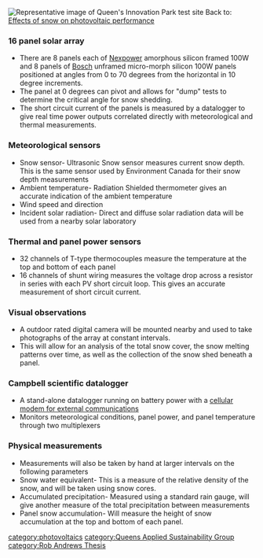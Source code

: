 {{QASpage}}  [[Image:Snow Study38564.JPG|thumb|Representative image of Queen's Innovation Park test site]]
Back to: [[Effects of snow on photovoltaic performance]]

===16 panel solar array===
* There are 8 panels each of [http://www.nexpw.com/seriesproducts.php?s_id=1 Nexpower] amorphous silicon framed 100W and 8 panels of [http://www.bosch-solarenergy.de/fileadmin/downloads/Datenblaetter/Bosch_Solar_Module___m_Si_plus_englisch.pdf Bosch] unframed micro-morph silicon 100W panels positioned at angles from 0 to 70 degrees from the horizontal in 10 degree increments.
*The panel at 0 degrees can pivot and allows for "dump" tests to determine the critical angle for snow shedding. 
*The short circuit current of the panels is measured by a datalogger to give real time power outputs correlated directly with meteorological and thermal measurements.

===Meteorological sensors===
*Snow sensor- Ultrasonic Snow sensor measures current snow depth. This is the same sensor used by Environment Canada for their snow depth measurements
*Ambient temperature- Radiation Shielded thermometer gives an accurate indication of the ambient temperature
*Wind speed and direction
*Incident solar radiation- Direct and diffuse solar radiation data will be used from a nearby solar laboratory

===Thermal and panel power sensors===
*32 channels of T-type thermocouples measure the temperature at the top and bottom of each panel
*16 channels of shunt wiring measures the voltage drop across a resistor in series with each PV short circuit loop. This gives an accurate measurement of short circuit current.

===Visual observations===
*A outdoor rated digital camera will be mounted nearby and used to take photographs of the array at constant intervals. 
*This will allow for an analysis of the total snow cover, the snow melting patterns over time, as well as the collection of the snow shed beneath a panel.

===Campbell scientific datalogger===
*A stand-alone datalogger running on battery power with a [[Digi-Connect WAN modem for cellular connection of dataloggers| cellular modem for external communications]]
*Monitors meteorological conditions, panel power, and panel temperature through two multiplexers

===Physical measurements===
*Measurements will also be taken by hand at larger intervals on the following parameters
*Snow water equivalent- This is a measure of the relative density of the snow, and will be taken using snow cores. 
*Accumulated precipitation- Measured using a standard rain gauge, will give another measure of the total precipitation between measurements
*Panel snow accumulation- Will measure the height of snow accumulation at the top and bottom of each panel.

[[category:photovoltaics]]
[[category:Queens Applied Sustainability Group]]
[[category:Rob Andrews Thesis]]